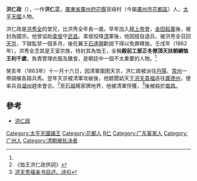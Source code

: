 '''洪仁政'''（{{bd|1812年||1864年||}}），一作'''洪仁正'''，[[廣東省_(清)|廣東省]][[廣州府|廣州府]][[花縣|花縣]]官祿村（今屬[[廣州市|廣州市]][[花都區|花都區]]）人，[[太平天國|太平天國]]人物。

洪仁政是[[洪秀全|洪秀全]]的堂兄，比洪秀全年長一歲。早年加入[[拜上帝會|拜上帝會]]，[[金田起義|金田起義]]後，被封為國宗。他曾協助[[韋俊_(太平天國)|韋俊]]守[[武昌|武昌]]。韋俊投降[[清|清]]軍後，他因擅自退兵，被洪秀全召回[[天京|天京]]，下獄監禁一個多月，後在翼王[[石達開|石達開]]勸說下得以免罪釋放。壬戌年（1862年），洪秀全念其是王室宗族，特封其為恤王，全稱'''殿前工部正冬僚頂天扶朝綱恤王利千歲'''，負責管理衣服及膳食，是朝廷中一個不太重要的人物。<ref name="gongci"/>

癸亥年（1863年）十一月十六日，因清軍圍困天京，洪仁政被派往[[丹陽市|丹陽]]、[[常州|常州]]一帶調催各路兵馬。翌年天京被清軍攻破後，他聼聞幼天王[[洪天貴福|洪天貴福]]逃往[[廣德州|廣德州]]，便率兵自[[湖州|湖州]]趕來會合。<ref name="gongci">《恤王洪仁政供詞》</ref>至[[石城|石城]]楊家牌地界，他被清軍俘獲，<ref>[http://jds.cssn.cn/ztsjk/xscg/201605/t20160506_3340530.shtml 洪天贵福亲书自述、诗句]{{Dead link}}</ref>後被殺於[[南昌|南昌]]。

==參考==
{{reflist}}
*[http://mren.bytravel.cn/history/5/hongrenzheng.html 洪仁政]

[[Category:太平天國諸王|Category:太平天國諸王]]
[[Category:花都人|Category:花都人]]
[[Category:洪姓|R仁]]
[[Category:广东客家人|Category:广东客家人]]
[[Category:广州人|Category:广州人]]
[[Category:清朝被处决者|Category:清朝被处决者]]